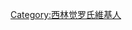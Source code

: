 {{Userbox
  |border-c = #000000
  |border-s = 1
  |info-s   = 9
  |info-c   = #c0c0c0
  |info-fc  = #000000
  |info     = 這個用戶姓[[西林觉罗]]。
  |id      =[[File:Sirin Gioro.jpg|35px]]
  |id-c     = #ffffff
  |id-s     = 16
  |id-fc    = #000000

}}

[[Category:西林觉罗氏維基人]]